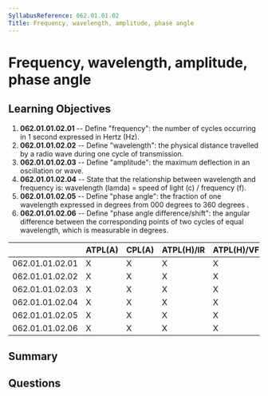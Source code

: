 ```yaml
---
SyllabusReference: 062.01.01.02
Title: Frequency, wavelength, amplitude, phase angle
---
```


# Frequency, wavelength, amplitude, phase angle

## Learning Objectives

1. **062.01.01.02.01** -- Define "frequency": the number of cycles occurring in
   1 second expressed in Hertz (Hz).
2. **062.01.01.02.02** -- Define "wavelength": the physical distance travelled
   by a radio wave during one cycle of transmission.
3. **062.01.01.02.03** -- Define "amplitude": the maximum deflection in an
   oscillation or wave.
4. **062.01.01.02.04** -- State that the relationship between wavelength and
   frequency is: wavelength (lamda) = speed of light (c) / frequency (f).
5. **062.01.01.02.05** -- Define "phase angle": the fraction of one wavelength
   expressed in degrees from 000 degrees to 360 degrees .
6. **062.01.01.02.06** -- Define "phase angle difference/shift": the angular
   difference between the corresponding points of two cycles of equal
   wavelength, which is measurable in degrees.

|                 | ATPL(A) | CPL(A) | ATPL(H)/IR | ATPL(H)/VFR | CPL(H) | IR  | CBIR(A) |
| --------------- | ------- | ------ | ---------- | ----------- | ------ | --- | ------- |
| 062.01.01.02.01 | X       | X      | X          | X           | X      | X   |         |
| 062.01.01.02.02 | X       | X      | X          | X           | X      | X   |         |
| 062.01.01.02.03 | X       | X      | X          | X           | X      | X   |         |
| 062.01.01.02.04 | X       | X      | X          | X           | X      | X   |         |
| 062.01.01.02.05 | X       | X      | X          | X           | X      | X   |         |
| 062.01.01.02.06 | X       | X      | X          | X           | X      | X   |         |

## Summary

## Questions
